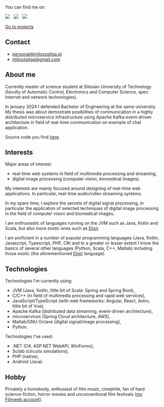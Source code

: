 You can find me on:

[![](https://img.shields.io/badge/github-808080?style=for-the-badge&logo=github)](https://github.com/milosz08) &nbsp;
[![](https://img.shields.io/badge/linkedin-%230077B5.svg?style=for-the-badge&logo=linkedin&logoColor=white)](https://www.linkedin.com/in/miłosz-gilga-477201219/) &nbsp;
[![](https://img.shields.io/badge/-Stackoverflow-FE7A16?style=for-the-badge&logo=stack-overflow&logoColor=white)](https://stackoverflow.com/users/18847390/milosz08) &nbsp;

[Go to projects](/en/projects)

## Contact

- [personal@miloszgilga.pl](mailto:personal@miloszgilga.pl)
- [miloszgilga@gmail.com](mailto:miloszgilga@gmail.com)

## About me

Currently master of science student at Silesian University of Technology (faculty of Automatic Control, Electronics and
Computer Science, spec: Internet and network technologies).

In january 2024 I defended Bachelor of Engineering at the same university. My thesis was about demostrate posibilities
of communication in a highly distributed microservice infrastructure using Apache Kafka event-driven architecture in
field of real-time communication on example of chat application.

Source code you find [here](https://github.com/visphere).

## Interests

Major areas of interest:
- real-time web systems in field of multimedia processing and streaming,
- digital image processing (computer vision, biomedical images).

My interests are mainly focused around designing of real-time web applications. In particular, real-time audio/video
streaming systems.

In my spare time, I explore the secrets of digital signal processing, in particular the application of selected techniques of
digital image processing in the field of computer vision and biomedical images.

I am enthusiastic of languages running on the JVM such as Java, Kotlin and Scala, but also more _exotic_ ones such as
[Elixir](https://elixir-lang.org).

I am proficient in a number of popular programming languages (Java, Kotlin, Javascript, Typescript, PHP, C#) and to a
greater or lesser extent I know the basics of several other languages (Python, Scala, C++, Matlab) including those
_exotic_ (the aforementioned [Elixir](https://elixir-lang.org) language).

## Technologies

Technologies I'm currently using:

- JVM (Java, Kotlin, little bit of Scala: Spring and Spring Boot),
- C/C++ (in field of multimedia processing and rapid web services),
- JavaScript/TypeScript (with web frameworks: Angular, React, Astro, little bit of Vue),
- Apache Kafka (distributed data streaming, event-driven architecture),
- microservices (Spring Cloud architecture, AWS),
- Matlab/GNU Octave (digital signal/image processing),
- Python.

Technologies I've used:

- .NET (C#, ASP.NET WebAPI, WinForms),
- Scilab (circuits simulations),
- PHP (native),
- Android (Java).

## Hobby

Privately a homebody, enthusiast of film music, cinephile, fan of hard science-fiction, horror movies and unconventional
film festivals ([my Filmweb account](https://www.filmweb.pl/user/miloszgilga)).
